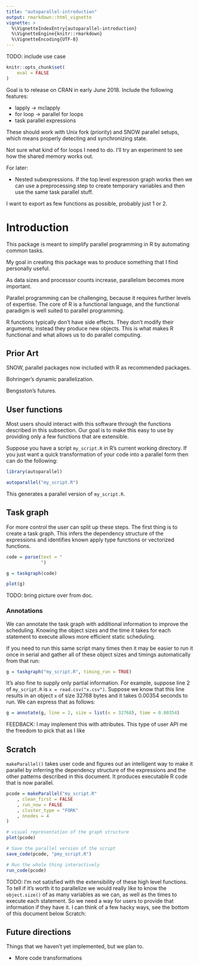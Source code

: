 ```yaml
---
title: "autoparallel-introduction"
output: rmarkdown::html_vignette
vignette: >
  %\VignetteIndexEntry{autoparallel-introduction}
  %\VignetteEngine{knitr::rmarkdown}
  %\VignetteEncoding{UTF-8}
---
```


TODO: include use case

```r
knitr::opts_chunk$set(
    eval = FALSE
)
```

Goal is to release on CRAN in early June 2018. 
Include the following features:

- lapply -> mclapply
- for loop -> parallel for loops
- task parallel expressions

These should work with Unix fork (priority) and SNOW parallel setups, which
means properly detecting and synchronizing state.

Not sure what kind of for loops I need to do. I'll try an experiment to see
how the shared memory works out.

For later:

- Nested subexpressions. If the top level expression graph works then
  we can use a preprocessing step to create temporary variables and then
  use the same task parallel stuff.

I want to export as few functions as possible, probably just 1 or 2.

# Introduction

This package is meant to simplify parallel programming in R by automating
common tasks.

My goal in creating this package was to produce something that I find
personally useful.

As data sizes and processor counts increase, parallelism becomes more
important.

Parallel programming can be challenging, because it requires further levels
of expertise. The core of R is a functional language, and the functional
paradigm is well suited to parallel programming. 

R functions typically don't have side effects. They don't modify their
arguments; instead they produce new objects. This is what makes R
functional and what allows us to do parallel computing.


## Prior Art

SNOW, parallel packages now included with R as recommended packages.

Bohringer's dynamic parallelization.

Bengsston's futures.


## User functions

Most users should interact with this software through the functions
described in this subsection. Our goal is to make this easy to use by
providing only a few functions that are extensible. 

Suppose you have a script `my_script.R` in R's current working directory.
If you just want a quick transformation of your code into a parallel form
then can do the following:

```R
library(autoparallel)

autoparallel("my_script.R")
```

This generates a parallel version of `my_script.R`.

## Task graph

For more control the user can split up these steps. The first thing is to
create a task graph. This infers the dependency structure of the
expressions and identifies known apply type functions or vectorized
functions.

```r

code = parse(text = "
             ")

g = taskgraph(code)

plot(g)
```

TODO: bring picture over from doc.



### Annotations

We can annotate the task graph with additional information to improve the
scheduling. Knowing the object sizes and the time it takes for each
statement to execute allows more efficient static scheduling.

If you need to run this same
script many times then it may be easier to run it once in serial and
gather all of these object sizes and timings automatically from that run:

```r
g = taskgraph("my_script.R", timing_run = TRUE)
```

It's also fine to supply only partial information. 
For example, suppose line 2 of `my_script.R` is `x =
read.csv("x.csv")`.  Suppose we know that this line results
in an object `x` of size 32768 bytes and it takes 0.00354 seconds to run. We can express that as follows:


```r
g = annotate(g, line = 2, size = list(x = 32768), time = 0.00354)
```
FEEDBACK: I may implement this with attributes. This type of user API
me the freedom to pick that as I like




## Scratch

`makeParallel()` takes user code and figures out an intelligent way to make
it parallel by inferring the dependency structure of the expressions and
the other patterns described in this document. It produces executable R
code that is now parallel.

```R

pcode = makeParallel("my_script.R"
    , clean_first = FALSE
    , run_now = FALSE
    , cluster_type = "FORK"
    , nnodes = 4
)

# visual representation of the graph structure
plot(pcode)

# Save the parallel version of the script
save_code(pcode, "pmy_script.R")

# Run the whole thing interactively
run_code(pcode)

```

TODO: I'm not satisfied with the extensibility of these high level
functions. To tell if it's worth it to parallelize we would really like to
know the `object.size()` of as many variables as we can, as well as the
times to execute each statement. So we need a way for users to provide that
information if they have it. I can think of a few hacky ways, see the
bottom of this document below Scratch:

## Future directions

Things that we haven't yet implemented, but we plan to.

- More code transformations
